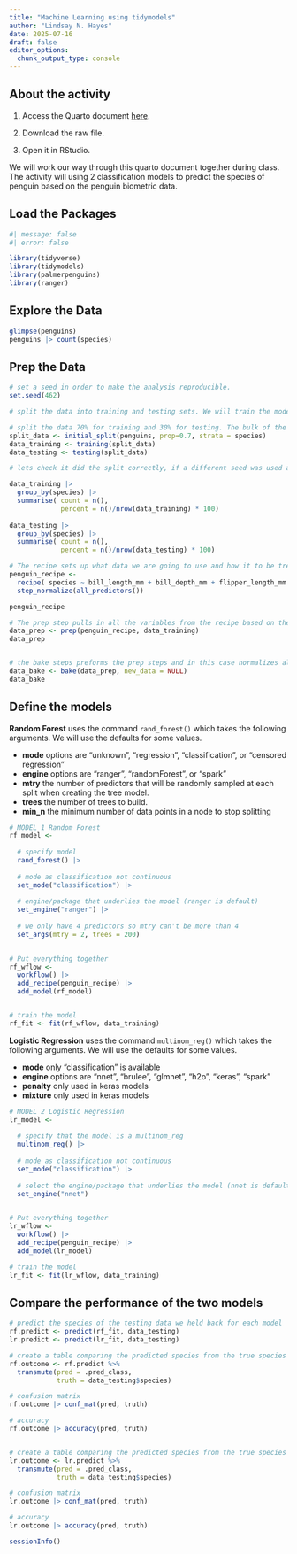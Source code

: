 ```yaml
---
title: "Machine Learning using tidymodels"
author: "Lindsay N. Hayes"
date: 2025-07-16
draft: false
editor_options: 
  chunk_output_type: console
---
```


## About the activity

1)  Access the Quarto document [here](https://github.com/lindsaynhayes/introR2025/blob/main/activities/classwork06/Pred_Penguins.qmd).

2)  Download the raw file.

3) Open it in RStudio.

We will work our way through this quarto document together during class. The activity will using 2 classification models to predict the species of penguin based on the penguin biometric data. 

## Load the Packages
```r
#| message: false
#| error: false

library(tidyverse)
library(tidymodels)
library(palmerpenguins)
library(ranger)

```

## Explore the Data
```r

glimpse(penguins)
penguins |> count(species)

```

## Prep the Data
```r
# set a seed in order to make the analysis reproducible.
set.seed(462)

# split the data into training and testing sets. We will train the model on the training set and then test how well it worked on the testing data.

# split the data 70% for training and 30% for testing. The bulk of the data is usually used for training the models. 
split_data <- initial_split(penguins, prop=0.7, strata = species) 
data_training <- training(split_data)
data_testing <- testing(split_data)

# lets check it did the split correctly, if a different seed was used a the splits would be slightly different.  

data_training |> 
  group_by(species) |>
  summarise( count = n(),
             percent = n()/nrow(data_training) * 100)
  
data_testing |> 
  group_by(species) |>
  summarise( count = n(),
             percent = n()/nrow(data_testing) * 100)

# The recipe sets up what data we are going to use and how it to be treated before doing the modeling.
penguin_recipe <-
  recipe( species ~ bill_length_mm + bill_depth_mm + flipper_length_mm + body_mass_g, data = penguins) %>%
  step_normalize(all_predictors())

penguin_recipe

# The prep step pulls in all the variables from the recipe based on the dataset we give it. 
data_prep <- prep(penguin_recipe, data_training)
data_prep


# the bake steps preforms the prep steps and in this case normalizes all the data.
data_bake <- bake(data_prep, new_data = NULL)
data_bake
```


## Define the models

**Random Forest** uses the command `rand_forest()` which takes the following arguments. We will use the defaults for some values. 

- **mode** options are "unknown", "regression", "classification", or "censored regression"
- **engine** options are "ranger", "randomForest", or "spark"
- **mtry** the number of predictors that will be randomly sampled at each split when creating the tree model. 
- **trees** the number of trees to build. 
- **min_n** the minimum number of data points in a node to stop splitting


```r
# MODEL 1 Random Forest
rf_model <- 
  
  # specify model
  rand_forest() |>
  
  # mode as classification not continuous
  set_mode("classification") |>
  
  # engine/package that underlies the model (ranger is default)
  set_engine("ranger") |>
  
  # we only have 4 predictors so mtry can't be more than 4
  set_args(mtry = 2, trees = 200)
  

# Put everything together 
rf_wflow <- 
  workflow() |>
  add_recipe(penguin_recipe) |>
  add_model(rf_model)


# train the model
rf_fit <- fit(rf_wflow, data_training)
```


**Logistic Regression** uses the command `multinom_reg()` which takes the following arguments. We will use the defaults for some values. 

- **mode** only "classification" is available
- **engine** options are "nnet", "brulee", "glmnet", "h2o", "keras", "spark"
- **penalty** only used in keras models
- **mixture** only used in keras models

```r

# MODEL 2 Logistic Regression
lr_model <- 
  
  # specify that the model is a multinom_reg
  multinom_reg() |>
  
  # mode as classification not continuous
  set_mode("classification") |>
  
  # select the engine/package that underlies the model (nnet is default)
  set_engine("nnet")
  

# Put everything together 
lr_wflow <- 
  workflow() |>
  add_recipe(penguin_recipe) |>
  add_model(lr_model)

# train the model
lr_fit <- fit(lr_wflow, data_training)
```

## Compare the performance of the two models
```r

# predict the species of the testing data we held back for each model
rf.predict <- predict(rf_fit, data_testing)
lr.predict <- predict(lr_fit, data_testing)

# create a table comparing the predicted species from the true species
rf.outcome <- rf.predict %>%
  transmute(pred = .pred_class,
            truth = data_testing$species)

# confusion matrix
rf.outcome |> conf_mat(pred, truth)

# accuracy
rf.outcome |> accuracy(pred, truth)


# create a table comparing the predicted species from the true species
lr.outcome <- lr.predict %>%
  transmute(pred = .pred_class,
            truth = data_testing$species)

# confusion matrix
lr.outcome |> conf_mat(pred, truth)

# accuracy
lr.outcome |> accuracy(pred, truth)
```

```r
sessionInfo()
```

